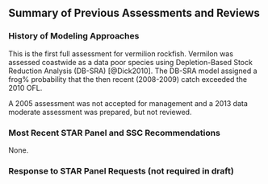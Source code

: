 ## Summary of Previous Assessments and Reviews

### History of Modeling Approaches

This is the first full assessment for vermilion rockfish. 
Vermilon was assessed coastwide as a data poor species using 
Depletion-Based Stock Reduction Analysis (DB-SRA) [@Dick2010]. The DB-SRA 
model assigned a frog% probability that the then recent (2008-2009) catch 
exceeded the 2010 OFL.

A 2005 assessment was not accepted for management and a 2013 data moderate 
assessment was prepared, but not reviewed.


### Most Recent STAR Panel and SSC Recommendations 

None.


### Response to STAR Panel Requests (not required in draft)



